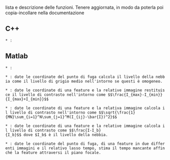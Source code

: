 lista e descrizione delle funzioni. Tenere aggiornata, in modo da poterla poi copia-incollare nella documentazione

==C++==

 * {{{FindFeatures}}}:

==Matlab==

 * {{{iaas}}}:

 * {{{fogLevel}}}: date le coordinate del punto di fuga calcola il livello della nebbia come il livello di grigio medio nell'intorno se questi è omogeneo.

 * {{{MichelsonContrast}}}: date le coordinate di una feature e la relative immagine restituisce il livello di contrasto nell'intorno come $$\frac{I_{max}-I_{min}}{I_{max}+I_{min}}$$

 * {{{rsmContrast}}}: date le coordinate di una feature e la relativa immagine calcola il livello di contrasto nell'intorno come $$\sqrt{\frac{1}{MN}\sum_{i=1}^N\sum_{j=1}^M(I_{ij}-\bar{I})^2}$$

 * {{{WeberContrast}}}: date le coordinate di una feature e la relative immagine calcola il livello di contrasto come $$\frac{I-I_b}{I_b}$$ dove $I_b$ è il livello della nebbia.

 * {{{timeImpact}}}: date le coordinate del punto di fuga, di una feature in due differenti immagini e il relativo lasso tempo, stima il tempo mancante affinché la feature attraversi il piano focale.